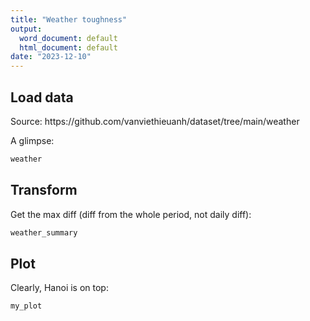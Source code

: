 ```yaml
---
title: "Weather toughness"
output:
  word_document: default
  html_document: default
date: "2023-12-10"
---
```


## Load data

Source: https://github.com/vanviethieuanh/dataset/tree/main/weather

A glimpse:

```r
weather
```

## Transform

Get the max diff (diff from the whole period, not daily diff):

```r
weather_summary
```

## Plot

Clearly, Hanoi is on top:

```r
my_plot
```
